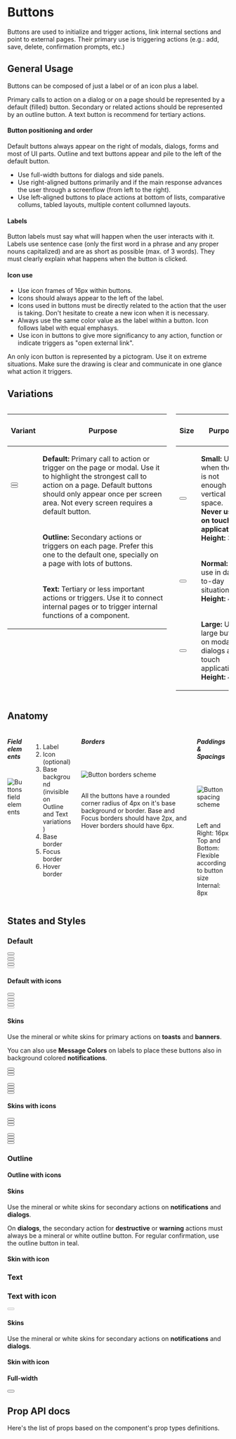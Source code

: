 

<Meta title="Components/Button" component={Button} />

<div class="docs-title">
  <div>
    <h1 class="docs-title__text">Buttons</h1>
  </div>
</div>

<div class="docs-content">

<p>Buttons are used to initialize and trigger actions, link internal sections and point to external pages. Their primary use is triggering actions (e.g.: add, save, delete, confirmation prompts, etc.)</p>

## General Usage

<p>Buttons can be composed of just a label or of an icon plus a label.</p>
<p>Primary calls to action on a dialog or on a page should be represented by a default (filled) button. Secondary or related actions should be represented by an outline button. A text button is recommend for tertiary actions.</p>

<h4>Button positioning and order</h4>
<p>Default buttons always appear on the right of modals, dialogs, forms and most of UI parts. Outline and text buttons appear and pile to the left of the default button.</p>
<ul>
  <li>Use full-width buttons for dialogs and side panels.</li>
  <li>Use right-aligned buttons primarily and if the main response advances the user through a screenflow (from left to the right).</li>
  <li>Use left-aligned buttons to place actions at bottom of lists, comparative collums, tabled layouts, multiple content collumned layouts.</li>
</ul>

<h4>Labels</h4>
<p>Button labels must say what will happen when the user interacts with it. Labels use sentence case (only the first word in a phrase and any proper nouns capitalized) and are as short as possible (max. of 3 words). They must clearly explain what happens when the button is clicked.</p>

<h4>Icon use</h4>
<ul>
  <li>Use icon frames of 16px within buttons.</li>
  <li>Icons should always appear to the left of the label.</li>
  <li>Icons used in buttons must be directly related to the action that the user is taking. <span class="u-color-cyan60">Don't hesitate to create a new icon when it is necessary.</span></li>
  <li>Always use the same color value as the label within a button. Icon follows label with equal emphasys.</li>
  <li>Use icon in buttons to give more significancy to any action, function or indicate triggers as "open external link".</li>
</ul>
<p><span class="u-color-pink60">An only icon button is represented by a pictogram. Use it on extreme situations. Make sure the drawing is clear and communicate in one glance what action it triggers.</span></p>

## Variations

<div class="columns">
  <div class="column">
    <table className="doc-btn-table">
      <thead>
        <tr>
          <th><h4>Variant</h4></th>
          <th><h4>Purpose</h4></th>
        </tr>
      </thead>
      <tbody>
        <tr>
          <td>
            <div class="doc-buttons"><Button text="Default" /></div>
            <div class="doc-buttons"><Button text="Default" /></div>
          </td>
          <td><p><strong>Default:</strong> Primary call to action or trigger on the page or modal. Use it to highlight the strongest call to action on a page. Default buttons should only appear once per screen area. Not every screen requires a default button.</p></td>
        </tr>
        <tr>
          <td>
            <div className="doc-buttons"><OutlineButton text="Outline" /></div>
            <div className="doc-buttons"><OutlineButton text="Outline" icon="reload" /></div>
          </td>
          <td><p><strong>Outline:</strong> Secondary actions or triggers on each page. Prefer this one to the default one, specially on a page with lots of buttons.</p></td>
        </tr>
        <tr>
          <td>
            <div className="doc-buttons"><TextButton text="Text" /></div>
            <div className="doc-buttons"><TextButton text="Text" icon="reload" /></div>
          </td>
          <td><p><strong>Text:</strong> Tertiary or less important actions or triggers. Use it to connect internal pages or to trigger internal functions of a component.</p></td>
        </tr>
      </tbody>
    </table>
  </div>
    <div class="column">
    <table className="doc-btn-table">
      <thead>
        <tr>
          <th><h4>Size</h4></th>
          <th><h4>Purpose</h4></th>
        </tr>
      </thead>
      <tbody>
        <tr>
          <td>
            <div class="doc-buttons"><Button text="Small" size="small" /></div>
          </td>
          <td>
            <p><strong>Small:</strong> Use it when there is not enough vertical space.<br/>
            <strong><span class="u-color-red60">Never use it on touch applications.</span></strong><br/>
            <strong>Height:</strong> 32px</p>
          </td>
        </tr>
        <tr>
          <td>
            <div class="doc-buttons"><Button text="Normal" /></div>
          </td>
          <td>
            <p><strong>Normal:</strong> For use in day-to-day situations.<br/>
            <strong>Height:</strong> 40px</p>
          </td>
        </tr>
        <tr>
          <td>
            <div class="doc-buttons"><Button text="Large" size="large" /></div>
          </td>
          <td>
            <p><strong>Large:</strong> Use large buttons on modals, dialogs and touch applications.<br/>
            <strong>Height:</strong> 48px</p>
          </td>
        </tr>
      </tbody>
    </table>
  </div>
</div>

## Anatomy

<div class="columns">
  <div class="column">
    <h5>Field elements</h5><br/>
    <img src="docs/buttons/btn-field.svg" alt="Buttons field elements"/>
  </div>
  <div class="column">
    <br/>
    <ol>
      <li>Label</li>
      <li>Icon (optional)</li>
      <li>Base background (invisible on Outline and Text variations)</li>
      <li>Base border</li>
      <li>Focus border</li>
      <li>Hover border</li>
    </ol>
  </div>
  <div class="column">
    <h5>Borders</h5><br/><br/>
    <img src="docs/buttons/btn-borders.svg" alt="Button borders scheme"/><br/><br/>
    <p>All the buttons have a rounded corner radius of 4px on it's base background or border. Base and Focus borders should have 2px, and Hover borders should have 6px.</p>
  </div>
  <div class="column">
    <h5>Paddings & Spacings</h5><br/><br/>
    <img src="docs/buttons/btn-spacing.svg" alt="Button spacing scheme"/><br/><br/>
    <p>Left and Right: 16px<br/>Top and Bottom: Flexible according to button size<br/>Internal: 8px</p>
  </div>
</div>

## States and Styles

### Default

<Preview>
  <Story name="Default Button">
    <Fragment>
      <div className="doc-buttons">
      <Button text="Normal" />
      </div>
      <div className="doc-buttons">
      <Button text="Normal disabled" disabled />
      </div>
      <div className="doc-buttons">
        <Button text="Large" size="large" />
      </div>
      <div className="doc-buttons">
        <Button text="Large disabled" size="large" disabled />
      </div>
      <div className="doc-buttons">
        <Button text="Small" size="small" />
      </div>
      <div className="doc-buttons">
        <Button text="Small disabled" size="small" disabled />
      </div>
    </Fragment>
  </Story>
</Preview>

#### Default with icons

<Preview>
  <Story name="Default Button icons">
    <Fragment>
      <div className="doc-buttons">
        <Button text="Normal" icon="reload" />
      </div>
      <div className="doc-buttons">
        <Button text="Normal disabled" icon="reload" disabled />
      </div>
      <div className="doc-buttons">
        <Button text="Large" icon="reload" size="large" />
      </div>
      <div className="doc-buttons">
        <Button text="Large disabled" icon="reload" size="large" disabled />
      </div>
      <div className="doc-buttons">
        <Button text="Small" icon="reload" size="small" />
      </div>
      <div className="doc-buttons">
        <Button text="Small disabled" icon="reload" size="small" disabled />
      </div>
    </Fragment>
  </Story>
</Preview>

#### Skins

Use the mineral or white skins for primary actions on <b>toasts</b> and <b>banners</b>.

You can also use <b>Message Colors</b> on labels to place these buttons also in background colored <b>notifications</b>.

<Preview>
  <Story name="Default Button Skins">
    <Fragment>
      <div className="doc-buttons">
        <Button text="Dark" skin="dark" />
      </div>
      <div className="doc-buttons">
        <Button text="Warning" skin="warning" />
      </div>
      <div className="doc-buttons">
        <Button text="Destructive" skin="destructive" />
      </div>
      <br />
      <div className="doc-buttons doc-buttons--light">
        <Button text="Light" skin="light" />
      </div>
      <div className="doc-buttons doc-buttons--warning">
        <Button text="Warning" skin="warning-invert" />
      </div>
      <div className="doc-buttons doc-buttons--destructive">
        <Button text="Destructive" skin="destructive-invert" />
      </div>
      <div className="doc-buttons doc-buttons--confirmation">
        <Button text="Confirmation" skin="confirmation-invert" />
      </div>
    </Fragment>
  </Story>
</Preview>

#### Skins with icons

<Preview>
  <Story name="Default Button Skins icons">
    <Fragment>
      <div className="doc-buttons">
        <Button text="Dark" icon="reload" skin="dark" />
      </div>
      <div className="doc-buttons">
        <Button text="Warning" skin="warning" icon="reload"  />
      </div>
      <div className="doc-buttons">
        <Button text="Destructive" skin="destructive" icon="reload" />
      </div>
      <br />
      <div className="doc-buttons doc-buttons--light">
        <Button text="Light" icon="reload" skin="light" />
      </div>
      <div className="doc-buttons doc-buttons--warning">
        <Button text="Warning" icon="reload" skin="warning-invert" />
      </div>
      <div className="doc-buttons doc-buttons--destructive">
        <Button text="Destructive" icon="reload" skin="destructive-invert" />
      </div>
      <div className="doc-buttons doc-buttons--confirmation">
        <Button text="Confirmation" icon="reload" skin="confirmation-invert" />
      </div>
    </Fragment>
  </Story>
</Preview>


### Outline

<Preview>
  <Story name="Outline Button">
    <Fragment>
      <div className="doc-buttons">
        <OutlineButton text="Normal" />
      </div>
      <div className="doc-buttons">
        <OutlineButton text="Normal disabled" disabled />
      </div>
      <div className="doc-buttons">
        <OutlineButton text="Large" size="large" />
      </div>
      <div className="doc-buttons">
        <OutlineButton text="Large disabled" size="large" disabled />
      </div>
      <div className="doc-buttons">
        <OutlineButton text="Small" size="small" />
      </div>
      <div className="doc-buttons">
        <OutlineButton text="Small disabled" size="small" disabled />
      </div>
    </Fragment>
  </Story>
</Preview>

#### Outline with icons

<Preview>
  <Story name="Outline Button icons">
    <Fragment>
      <div className="doc-buttons">
        <OutlineButton text="Normal" icon="reload" />
      </div>
      <div className="doc-buttons">
        <OutlineButton text="Normal disabled" icon="reload" disabled />
      </div>
      <div className="doc-buttons">
        <OutlineButton text="Large" icon="reload" size="large" />
      </div>
      <div className="doc-buttons">
        <OutlineButton text="Large disabled" icon="reload" size="large" disabled />
      </div>
      <div className="doc-buttons">
        <OutlineButton text="Small" icon="reload" size="small" />
      </div>
      <div className="doc-buttons">
        <OutlineButton text="Small disabled" icon="reload" size="small" disabled />
      </div>
    </Fragment>
  </Story>
</Preview>

#### Skins

Use the mineral or white skins for secondary actions on <b>notifications</b> and <b>dialogs</b>.

On <b>dialogs</b>, the secondary action for <b>destructive</b> or <b>warning</b> actions must always be a mineral or white outline button. For regular confirmation, use the outline button in teal.

<Preview>
  <Story name="Outline Button Skins">
    <Fragment>
      <div className="doc-buttons doc-buttons--light">
        <OutlineButton text="Light" skin="light" />
      </div>
      <div className="doc-buttons">
        <OutlineButton text="Dark" skin="dark" />
      </div>
    </Fragment>
  </Story>
</Preview>

#### Skin with icon

<Preview>
  <Story name="Outline button skin with icon">
    <Fragment>
      <div className="doc-buttons doc-buttons--light">
        <OutlineButton text="Light" icon="reload" skin="light" />
      </div>
      <div className="doc-buttons">
        <OutlineButton text="Dark" icon="reload" skin="dark" />
      </div>
    </Fragment>
  </Story>
</Preview>

### Text

<Preview>
  <Story name="Text Button">
    <Fragment>
      <div className="doc-buttons">
        <TextButton text="Normal" />
      </div>
      <div className="doc-buttons">
        <TextButton text="Normal disabled" disabled />
      </div>
      <div className="doc-buttons">
        <TextButton text="Large" size="large" />
      </div>
      <div className="doc-buttons">
        <TextButton text="Large disabled" size="large" disabled />
      </div>
      <div className="doc-buttons">
        <TextButton text="Small" size="small" />
      </div>
      <div className="doc-buttons">
        <TextButton text="Small disabled" size="small" disabled />
      </div>
    </Fragment>
  </Story>
</Preview>

### Text with icon

<Preview>
  <Story name="Text Button icon">
    <Fragment>
      <div className="doc-buttons">
        <TextButton text="Normal" icon="reload" />
      </div>
      <div className="doc-buttons">
        <TextButton text="Normal disabled" icon="reload" disabled />
      </div>
      <div className="doc-buttons">
        <TextButton text="Large" icon="reload" size="large" />
      </div>
      <div className="doc-buttons">
        <TextButton text="Large disabled" icon="reload" size="large" disabled />
      </div>
      <div className="doc-buttons">
        <TextButton text="Small" icon="reload" size="small" />
      </div>
      <div className="doc-buttons">
        <Button text="Small disabled" icon="reload" size="small" disabled />
      </div>
    </Fragment>
  </Story>
</Preview>

#### Skins

Use the mineral or white skins for secondary actions on <b>notifications</b> and <b>dialogs</b>.

<Preview>
  <Story name="Text Button Skins">
    <Fragment>
      <div className="doc-buttons doc-buttons--light">
        <TextButton text="Light" skin="light" />
      </div>
      <div className="doc-buttons">
        <TextButton text="Dark" skin="dark" />
      </div>
    </Fragment>
  </Story>
</Preview>

#### Skin with icon

<Preview>
  <Story name="Text Button Skins icon">
    <Fragment>
      <div className="doc-buttons doc-buttons--light">
        <TextButton text="Light" skin="light" icon="reload" />
      </div>
      <div className="doc-buttons">
        <TextButton text="Dark" skin="dark" icon="reload" />
      </div>
    </Fragment>
  </Story>
</Preview>

#### Full-width

<Preview>
  <Story name="Full-width Button">
    <Fragment>
        <div className="doc-buttons--block">
          <Button text="Small Button" size="small" fullWidth={true}/>
        </div>
        <div className="doc-buttons--block">
          <TextButton text="Normal Text Button" size="normal" fullWidth={true}/>
        </div>
        <div className="doc-buttons--block">
          <OutlineButton text="Large Outline Button" size="large" fullWidth={true}/>
        </div>
    </Fragment>
  </Story>
</Preview>

## Prop API docs

Here's the list of props based on the component's prop types definitions.
<Props of={Button} />

</div>